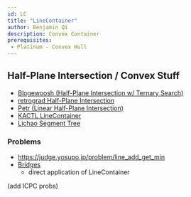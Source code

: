 ```yaml
---
id: LC
title: "LineContainer"
author: Benjamin Qi
description: Convex Container
prerequisites: 
 - Platinum - Convex Hull
---
```


## Half-Plane Intersection / Convex Stuff

 - [Blogewoosh (Half-Plane Intersection w/ Ternary Search)](https://codeforces.com/blog/entry/61710)
 - [retrograd Half-Plane Intersection](https://codeforces.com/blog/entry/61710?#comment-457662)
 - [Petr (Linear Half-Plane Intersection)](https://petr-mitrichev.blogspot.com/2016/07/a-half-plane-week.html)
 - [KACTL LineContainer](https://github.com/kth-competitive-programming/kactl/blob/master/content/data-structures/LineContainer.h)
 - [Lichao Segment Tree](http://codeforces.com/blog/entry/51275?#comment-351510)

### Problems

 - https://judge.yosupo.jp/problem/line_add_get_min
 - [Bridges](https://csacademy.com/contest/archive/task/building-bridges/)
   - direct application of LineContainer

(add ICPC probs)
